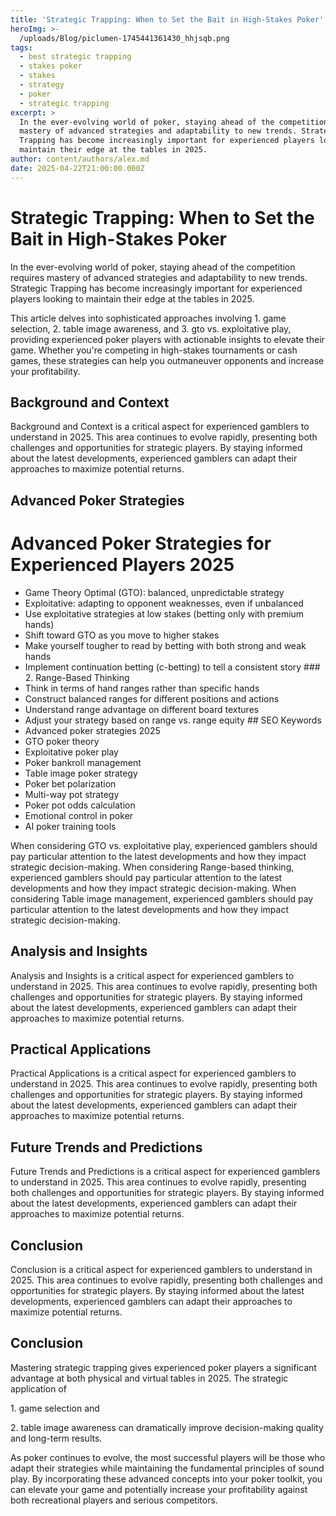 ```yaml
---
title: 'Strategic Trapping: When to Set the Bait in High-Stakes Poker'
heroImg: >-
  /uploads/Blog/piclumen-1745441361430_hhjsqb.png
tags:
  - best strategic trapping
  - stakes poker
  - stakes
  - strategy
  - poker
  - strategic trapping
excerpt: >
  In the ever-evolving world of poker, staying ahead of the competition requires
  mastery of advanced strategies and adaptability to new trends. Strategic
  Trapping has become increasingly important for experienced players looking to
  maintain their edge at the tables in 2025.
author: content/authors/alex.md
date: 2025-04-22T21:00:00.000Z
---
```


# Strategic Trapping: When to Set the Bait in High-Stakes Poker

In the ever-evolving world of poker, staying ahead of the competition requires mastery of advanced strategies and adaptability to new trends. Strategic Trapping has become increasingly important for experienced players looking to maintain their edge at the tables in 2025.

This article delves into sophisticated approaches involving 1. game selection, 2. table image awareness, and 3. gto vs. exploitative play, providing experienced poker players with actionable insights to elevate their game. Whether you're competing in high-stakes tournaments or cash games, these strategies can help you outmaneuver opponents and increase your profitability.

## Background and Context

Background and Context is a critical aspect for experienced gamblers to understand in 2025. This area continues to evolve rapidly, presenting both challenges and opportunities for strategic players. By staying informed about the latest developments, experienced gamblers can adapt their approaches to maximize potential returns.

## Advanced Poker Strategies

# Advanced Poker Strategies for Experienced Players 2025 

* Game Theory Optimal (GTO): balanced, unpredictable strategy
* Exploitative: adapting to opponent weaknesses, even if unbalanced
* Use exploitative strategies at low stakes (betting only with premium hands)
* Shift toward GTO as you move to higher stakes
* Make yourself tougher to read by betting with both strong and weak hands
* Implement continuation betting (c-betting) to tell a consistent story ### 2. Range-Based Thinking
* Think in terms of hand ranges rather than specific hands
* Construct balanced ranges for different positions and actions
* Understand range advantage on different board textures
* Adjust your strategy based on range vs. range equity ## SEO Keywords
* Advanced poker strategies 2025
* GTO poker theory
* Exploitative poker play
* Poker bankroll management
* Table image poker strategy
* Poker bet polarization
* Multi-way pot strategy
* Poker pot odds calculation
* Emotional control in poker
* AI poker training tools

When considering GTO vs. exploitative play, experienced gamblers should pay particular attention to the latest developments and how they impact strategic decision-making. When considering Range-based thinking, experienced gamblers should pay particular attention to the latest developments and how they impact strategic decision-making. When considering Table image management, experienced gamblers should pay particular attention to the latest developments and how they impact strategic decision-making.

## Analysis and Insights

Analysis and Insights is a critical aspect for experienced gamblers to understand in 2025. This area continues to evolve rapidly, presenting both challenges and opportunities for strategic players. By staying informed about the latest developments, experienced gamblers can adapt their approaches to maximize potential returns.

## Practical Applications

Practical Applications is a critical aspect for experienced gamblers to understand in 2025. This area continues to evolve rapidly, presenting both challenges and opportunities for strategic players. By staying informed about the latest developments, experienced gamblers can adapt their approaches to maximize potential returns.

## Future Trends and Predictions

Future Trends and Predictions is a critical aspect for experienced gamblers to understand in 2025. This area continues to evolve rapidly, presenting both challenges and opportunities for strategic players. By staying informed about the latest developments, experienced gamblers can adapt their approaches to maximize potential returns.

## Conclusion

Conclusion is a critical aspect for experienced gamblers to understand in 2025. This area continues to evolve rapidly, presenting both challenges and opportunities for strategic players. By staying informed about the latest developments, experienced gamblers can adapt their approaches to maximize potential returns.

## Conclusion

Mastering strategic trapping gives experienced poker players a significant advantage at both physical and virtual tables in 2025. The strategic application of 

1\. game selection and 

2\. table image awareness can dramatically improve decision-making quality and long-term results.

As poker continues to evolve, the most successful players will be those who adapt their strategies while maintaining the fundamental principles of sound play. By incorporating these advanced concepts into your poker toolkit, you can elevate your game and potentially increase your profitability against both recreational players and serious competitors.
